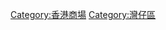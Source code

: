 [[Category:香港商場|Category:香港商場]]
[[Category:灣仔區|Category:灣仔區]]
{{commonscat|Shopping malls in Wan Chai District}}